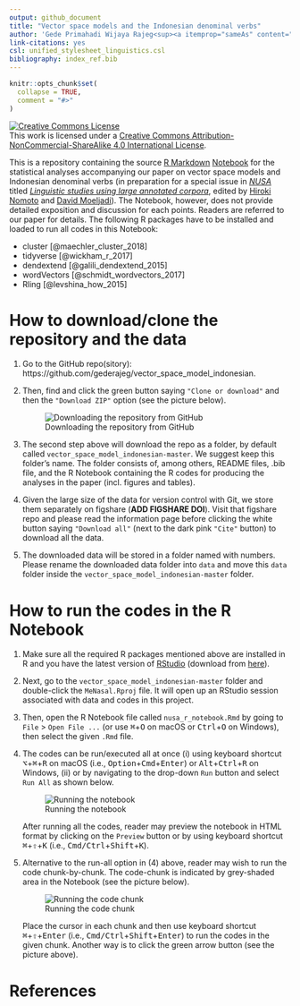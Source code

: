 ```yaml
---
output: github_document
title: "Vector space models and the Indonesian denominal verbs"
author: 'Gede Primahadi Wijaya Rajeg<sup><a itemprop="sameAs" content="https://orcid.org/0000-0002-2047-8621" href="https://orcid.org/0000-0002-2047-8621" target="orcid.widget" rel="noopener noreferrer" style="vertical-align:top;"><img src="https://orcid.org/sites/default/files/images/orcid_16x16.png" style="width:1em;margin-right:.5em;" alt="ORCID iD icon"></a></sup>, Karlina Denistia, Simon Musgrave'
link-citations: yes
csl: unified_stylesheet_linguistics.csl
bibliography: index_ref.bib
---
```


<!-- README.md is generated from README.Rmd. Please edit that file -->

```r
knitr::opts_chunk$set(
  collapse = TRUE,
  comment = "#>"
)
```

<a rel="license" href="http://creativecommons.org/licenses/by-nc-sa/4.0/"><img alt="Creative Commons License" style="border-width:0" src="https://i.creativecommons.org/l/by-nc-sa/4.0/88x31.png" /></a><br />This work is licensed under a <a rel="license" href="http://creativecommons.org/licenses/by-nc-sa/4.0/">Creative Commons Attribution-NonCommercial-ShareAlike 4.0 International License</a>.

This is a repository containing the source [R Markdown](http://rmarkdown.rstudio.com) [Notebook](https://bookdown.org/yihui/rmarkdown/notebook.html) for the statistical analyses accompanying our paper on vector space models and Indonesian denominal verbs (in preparation for a special issue in [*NUSA*](http://www.aa.tufs.ac.jp/en/publications/nusa) titled [*Linguistic studies using large annotated corpora*](https://malindo.aa-ken.jp/call67.html), edited by [Hiroki Nomoto](http://www.tufs.ac.jp/ts/personal/nomoto/) and [David Moeljadi](http://compling.hss.ntu.edu.sg/who/david/)). The Notebook, however, does not provide detailed exposition and discussion for each points. Readers are referred to our paper for details. The following R packages have to be installed and loaded to run all codes in this Notebook:

- cluster [@maechler_cluster_2018]
- tidyverse [@wickham_r_2017]
- dendextend [@galili_dendextend_2015]
- wordVectors [@schmidt_wordvectors_2017]
- Rling [@levshina_how_2015]

# How to download/clone the repository and the data

1. Go to the GitHub repo(sitory): https://github.com/gederajeg/vector_space_model_indonesian. 

2. Then, find and click the green button saying `"Clone or download"` and then the `"Download ZIP"` option (see the picture below).

    ![Downloading the repository from GitHub](gh_tuts_1_clone.png)

3. The second step above will download the repo as a folder, by default called `vector_space_model_indonesian-master`. We suggest keep this folder's name. The folder consists of, among others, README files, .bib file, and the R Notebook containing the R codes for producing the analyses in the paper (incl. figures and tables).

4. Given the large size of the data for version control with Git, we store them separately on figshare (**ADD FIGSHARE DOI**). Visit that figshare repo and please read the information page before clicking the white button saying `"Download all"` (next to the dark pink `"Cite"` button) to download all the data.

5. The downloaded data will be stored in a folder named with numbers. Please rename the downloaded data folder into `data` and move this `data` folder inside the `vector_space_model_indonesian-master` folder.

# How to run the codes in the R Notebook

1. Make sure all the required R packages mentioned above are installed in R and you have the latest version of [RStudio](https://www.rstudio.com) (download from [here](https://www.rstudio.com/products/rstudio/download/)).

2. Next, go to the `vector_space_model_indonesian-master` folder and double-click the `MeNasal.Rproj` file. It will open up an RStudio session associated with data and codes in this project.

3. Then, open the R Notebook file called `nusa_r_notebook.Rmd` by going to `File` > `Open File ...` (or use <kbd>&#8984;</kbd>+<kbd>O</kbd> on macOS or <kbd>Ctrl</kbd>+<kbd>O</kbd> on Windows), then select the given `.Rmd` file.

4. The codes can be run/executed all at once (i) using keyboard shortcut <kbd>&#8997;</kbd>+<kbd>&#8984;</kbd>+<kbd>R</kbd> on macOS (i.e., <kbd>Option</kbd>+<kbd>Cmd</kbd>+<kbd>Enter</kbd>) or <kbd>Alt</kbd>+<kbd>Ctrl</kbd>+<kbd>R</kbd> on Windows, (ii) or by navigating to the drop-down `Run` button and select `Run All` as shown below.

    ![Running the notebook](gh_tuts_2_run_notebook.png)

    After running all the codes, reader may preview the notebook in HTML format by clicking on the `Preview` button or by using keyboard shortcut <kbd>&#8984;</kbd>+<kbd>&#8679;</kbd>+<kbd>K</kbd> (i.e., <kbd>Cmd/Ctrl</kbd>+<kbd>Shift</kbd>+<kbd>K</kbd>).


5. Alternative to the run-all option in (4) above, reader may wish to run the code chunk-by-chunk. The code-chunk is indicated by grey-shaded area in the Notebook (see the picture below).

    ![Running the code chunk](gh_tuts_3_run_nbook_chunk.png)

    Place the cursor in each chunk and then use keyboard shortcut <kbd>&#8984;</kbd>+<kbd>&#8679;</kbd>+<kbd>Enter</kbd> (i.e., <kbd>Cmd/Ctrl</kbd>+<kbd>Shift</kbd>+<kbd>Enter</kbd>) to run the codes in the given chunk. Another way is to click the green arrow button (see the picture above).

# References